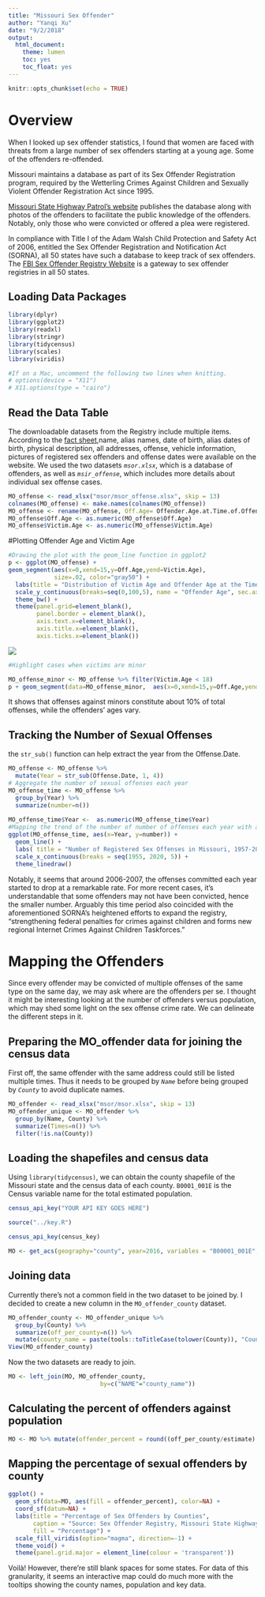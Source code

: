 ```yaml
---
title: "Missouri Sex Offender"
author: "Yanqi Xu"
date: "9/2/2018"
output:
  html_document:
    theme: lumen
    toc: yes
    toc_float: yes
---
```


```r
knitr::opts_chunk$set(echo = TRUE)
```

# Overview

When I looked up sex offender statistics, I found that women are faced with threats from a large number of sex offenders starting at a young age. Some of the offenders re-offended. 

Missouri maintains a database as part of its Sex Offender Registration program, required by the Wetterling Crimes Against Children and Sexually Violent Offender Registration Act since 1995.

[Missouri State Highway Patrol's website](http://www.mshp.dps.missouri.gov/MSHPWeb/PatrolDivisions/CRID/SOR/SORPage.html) publishes the database along with photos of the offenders to facilitate the public knowledge of the offenders. Notably, only those who were convicted or offered a plea were registered.

In compliance with Title I of the Adam Walsh Child Protection and Safety Act of 2006, entitled the Sex Offender Registration and Notification Act (SORNA), all 50 states have such a database to keep track of sex offenders. The [FBI Sex Offender Registry Website](https://www.fbi.gov/scams-and-safety/sex-offender-registry) is a gateway to sex offender registries in all 50 states.

## Loading Data Packages
```r
library(dplyr)
library(ggplot2)
library(readxl)
library(stringr)
library(tidycensus)
library(scales)
library(viridis)
```

```r
#If on a Mac, uncomment the following two lines when knitting.
# options(device = "X11") 
# X11.options(type = "cairo")
```

## Read the Data Table
The downloadable datasets from the Registry include multiple items. According to the [fact sheet](http://www.mshp.dps.missouri.gov/MSHPWeb/PatrolDivisions/CRID/SOR/factsheet.html),name, alias names, date of birth, alias dates of birth, physical description, all addresses, offense, vehicle information, pictures of registered sex offenders and offense dates were available on the website. We used the two datasets *`msor.xlsx`*, which is a database of offenders, as well as *`msir_offense`*, which includes more details about individual sex offense cases.

```r
MO_offense <- read_xlsx("msor/msor_offense.xlsx", skip = 13) 
colnames(MO_offense) <- make.names(colnames(MO_offense))
MO_offense <- rename(MO_offense, Off.Age= Offender.Age.at.Time.of.Offense) 
MO_offense$Off.Age <- as.numeric(MO_offense$Off.Age)
MO_offense$Victim.Age <- as.numeric(MO_offense$Victim.Age)
```

#Plotting Offender Age and Victim Age
```r
#Drawing the plot with the geom_line function in ggplot2
p <- ggplot(MO_offense) + 
geom_segment(aes(x=0,xend=15,y=Off.Age,yend=Victim.Age),
             size=.02, color="gray50") +
  labs(title = "Distribution of Victim Age and Offender Age at the Time of the Offense", caption = ("Source: Sex Offender Registry, Missouri State Highway Patrol")) +
  scale_y_continuous(breaks=seq(0,100,5), name = "Offender Age", sec.axis=sec_axis(~ . * 1.00, name = "Victim Age")) +
  theme_bw() +
  theme(panel.grid=element_blank(),
        panel.border = element_blank(),
        axis.text.x=element_blank(),
        axis.title.x=element_blank(),
        axis.ticks.x=element_blank()) 
```
![](images/slope_graph_01.png)
```r
#Highlight cases when victims are minor

MO_offense_minor <- MO_offense %>% filter(Victim.Age < 18)
p + geom_segment(data=MO_offense_minor,  aes(x=0,xend=15,y=Off.Age,yend=Victim.Age),size=.02, color="#FC4E07") 
```

It shows that offenses against minors constitute about 10% of total offenses, while the offenders' ages vary. 

## Tracking the Number of Sexual Offenses
the `str_sub()` function can help extract the year from the Offense.Date.
```r
MO_offense <- MO_offense %>%  
  mutate(Year = str_sub(Offense.Date, 1, 4)) 
# Aggregate the number of sexual offenses each year
MO_offense_time <- MO_offense %>% 
  group_by(Year) %>% 
  summarize(number=n()) 
  
MO_offense_time$Year <-  as.numeric(MO_offense_time$Year)
#Mapping the trend of the number of number of offenses each year with a line chart
ggplot(MO_offense_time, aes(x=Year, y=number)) +
  geom_line() +
  labs( title = "Number of Registered Sex Offenses in Missouri, 1957-2018", caption= "Source: Sex Offender Registry, Missouri State Highway Patrol") +
  scale_x_continuous(breaks = seq(1955, 2020, 5)) +
  theme_linedraw()
```


Notably, it seems that around 2006-2007, the offenses committed each year started to drop at a remarkable rate. For more recent cases, it's understandable that some offenders may not have been convicted, hence the smaller number. Arguably this time period also coincided with the aforementioned SORNA's heightened efforts to expand the registry, "strengthening federal penalties for crimes against children and forms new regional Internet Crimes Against Children Taskforces."

# Mapping the Offenders
Since every offender may be convicted of multiple offenses of the same type on the same day, we may ask where are the offenders per se. I thought it might be interesting looking at the number of offenders versus population, which may shed some light on the sex offense crime rate. We can delineate the different steps in it. 

## Preparing the MO_offender data for joining the census data
First off, the same offender with the same address could still be listed multiple times. Thus it needs to be grouped by *`Name`* before being grouped by *`County`* to avoid duplicate names. 
```r
MO_offender <- read_xlsx("msor/msor.xlsx", skip = 13)
MO_offender_unique <- MO_offender %>% 
  group_by(Name, County) %>% 
  summarize(Times=n()) %>% 
  filter(!is.na(County))
```

## Loading the shapefiles and census data
Using `library(tidycensus)`, we can obtain the county shapefile of the Missouri state and the census data of each county. 
`B0001_001E` is the Census variable name for the total estimated population.
```r
census_api_key("YOUR API KEY GOES HERE")
```
```r
source("../key.R")

census_api_key(census_key)
```
```r
MO <- get_acs(geography="county", year=2016, variables = "B00001_001E",state="MO", geometry=T)
```
## Joining data
Currently there's not a common field in the two dataset to be joined by. I decided to create a new column in the `MO_offender_county` dataset. 
```r
MO_offender_county <- MO_offender_unique %>% 
  group_by(County) %>% 
  summarize(off_per_county=n()) %>% 
  mutate(county_name = paste(tools::toTitleCase(tolower(County)), "County, Missouri", sep=" "))
View(MO_offender_county)
```
Now the two datasets are ready to join.
```r
MO <- left_join(MO, MO_offender_county,
                          by=c("NAME"="county_name"))
```

## Calculating the percent of offenders against population
```r
MO <- MO %>% mutate(offender_percent = round((off_per_county/estimate) *100, 2 ))
```
## Mapping the percentage of sexual offenders by county
```r
ggplot() +
  geom_sf(data=MO, aes(fill = offender_percent), color=NA) +
  coord_sf(datum=NA) +
  labs(title = "Percentage of Sex Offenders by Counties",
       caption = "Source: Sex Offender Registry, Missouri State Highway Patrol",
       fill = "Percentage") +
  scale_fill_viridis(option="magma", direction=-1) +
  theme_void() +
  theme(panel.grid.major = element_line(colour = 'transparent'))
```

Voilà! However, there're still blank spaces for some states. For data of this granularity, it seems an interactive map could do much more with the tooltips showing the county names, population and key data. 

